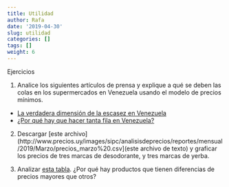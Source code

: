 ```yaml
---
title: Utilidad
author: Rafa
date: '2019-04-30'
slug: utilidad
categories: []
tags: []
weight: 6
---
```


Ejercicios

1. Analice los siguientes artículos de prensa y explique a qué se deben las colas en los supermercados en Venezuela usando el modelo de precios mínimos.

- [La verdadera dimensión de la escasez en Venezuela](https://www.bbc.com/mundo/noticias/2015/05/150512_venezuela_escasez_reportaje_dp)
- [¿Por qué hay que hacer tanta fila en Venezuela?](https://www.bbc.com/mundo/noticias/2014/02/140203_venezuela_colas_escasez_dp)

2. Descargar [este archivo](http://www.precios.uy/images/sipc/analisisdeprecios/reportes/mensual/2019/Marzo/precios_marzo%20.csv](este archivo de texto) y graficar los precios de tres marcas de desodorante, y tres marcas de yerba.


3. Analizar [esta tabla](http://www.precios.uy/images/sipc/analisisdeprecios/reportes/mensual/2019/Marzo/cadenas.pdf). ¿Por qué hay productos que tienen diferencias de precios mayores que otros?